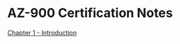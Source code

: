 # AZ-900 Certification Notes
[Chapter 1 - Introduction](/posts/azure/az-900/chapter1/chapter1-introduction)